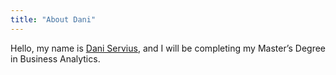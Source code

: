 ```yaml
---
title: "About Dani"
---
```


Hello, my name is [Dani Servius](https://www.linkedin.com/in/daniser/), and I will be completing my Master's Degree in Business Analytics.

